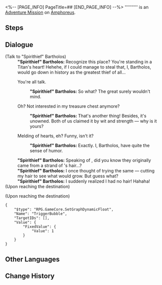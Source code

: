 <%-- [PAGE_INFO]
PageTitle=##
[END_PAGE_INFO] --%>
{{Stub|Dialogue.}}
{{Mission Infobox
|id            = 4015714
|title         = 
|image         = <!--Mission .png-->
|type          = Adventure
|event_name    = 
|chapter       = 
|requirements  = [[Trailblaze Mission]] ''[[Strife, Dispel the Accompanying Fears]]'' completed
|summary       = <!--official mission summary from Fate's Atlas-->
|characters    = "Spirithief" Bartholos; Trailblazer
|startLocation = [[Amphoreus]] - [["Murmuring Woods" Grove of Epiphany]]
|world         = Amphoreus
|area          = "Murmuring Woods" Grove of Epiphany
|prev          = 
|next          = 
|rewards       = Stellar Jade*40; Celestial Ambrosia*60
}}
'''''''''' is an [[Adventure Mission]] on [[Amphoreus]].

==Steps==


<!--
==Gameplay Notes==

--><!--
==Trial Character==

-->
==Dialogue==
{{Stub Dialogue}}

;(Talk to "Spirithief" Bartholos)
:'''"Spirithief" Bartholos:''' Recognize this place? You're standing in a Titan's heart! Hehehe, if I could manage to steal that, I, Bartholos, would go down in history as the greatest thief of all...
:{{DIcon|Arrow}} You're all talk.
::'''"Spirithief" Bartholos:''' So what? The great {{Rubi|Cerces|Reason Titan}} surely wouldn't mind.
:{{DIcon|Arrow}} Oh? Not interested in my treasure chest anymore?
::'''"Spirithief" Bartholos:''' That's another thing! Besides, it's unowned. Both of us claimed it by wit and strength &mdash; why is it yours?
:{{DIcon|Arrow}} Melding of hearts, eh? Funny, isn't it?
::'''"Spirithief" Bartholos:''' Exactly. I, Bartholos, have quite the sense of humor.
:'''"Spirithief" Bartholos:''' Speaking of {{Rubi|Cerces|Reason Titan}}, did you know they originally came from a strand of {{Rubi|Kephale|Worldbearing Titan}}'s hair...?
:'''"Spirithief" Bartholos:''' I once thought of trying the same &mdash; cutting my hair to see what would grow. But guess what?
:'''"Spirithief" Bartholos:''' I suddenly realized I had no hair! Hahaha!
;(Upon reaching the destination)

;(Upon reaching the destination)
<pre>{
	"$type": "RPG.GameCore.SetGraphDynamicFloat",
	"Name": "TriggerBubble",
	"TargetIDs": [],
	"Value": {
		"FixedValue": {
			"Value": 1
		}
	}
}</pre>
{{Dialogue End}}

==Other Languages==
{{Other Languages
|en   = 
|zhs  = 
|zht  = 
|ja   = 
|ko   = 
|es   = 
|fr   = 
|ru   = 
|th   = 
|vi   = 
|de   = 
|id   = 
|pt   = 
}}

==Change History==
{{Change History|3.1}}

